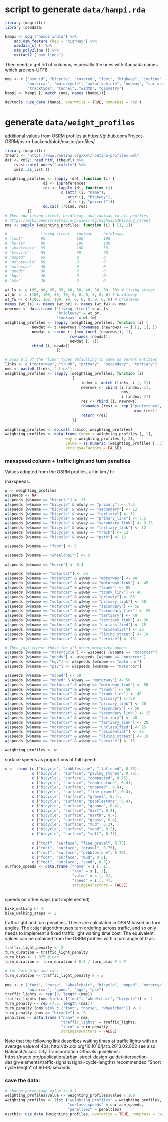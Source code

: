 # script to generate `data/hampi.rda` 

```r
library (magrittr)
library (osmdata)
```
```r
hampi <- opq ("hampi india") %>%
    add_osm_feature (key = "highway") %>%
    osmdata_sf () %>%
    osm_poly2line () %>%
    extract2 ("osm_lines")
```
Then need to get rid of columns, especially the ones with Kannada names which
are non-UTF8
```r
nms <- c ("osm_id", "bicycle", "covered", "foot", "highway", "incline",
          "motorcar", "motorcycle", "motor_vehicle", "oneway", "surface",
          "tracktype", "tunnel", "width", "geometry")
hampi <- hampi [, match (nms, names (hampi))]
```
```r
devtools::use_data (hampi, overwrite = TRUE, compress = 'xz')
```

# generate `data/weight_profiles`

additional values from OSRM profiles at
https://github.com/Project-OSRM/osrm-backend/blob/master/profiles/

```r
library (magrittr)
theurl <- "https://www.routino.org/xml/routino-profiles.xml"
dat <- xml2::read_html (theurl) %>%
    rvest::html_nodes("profile") %>%
    xml2::as_list ()
```
```r
weighting_profiles <- lapply (dat, function (i) {
                 di <- i$preferences
                 res <- lapply (di, function (j) 
                         c (attr (i, "name"),
                            attr (j, "highway"),
                            attr (j, "percent")))
                 do.call (rbind, res)
          })
# Then add living_street, bridleway, and footway to all profiles
# https://wiki.openstreetmap.org/wiki/Tag:highway%3Dliving_street
nms <- sapply (weighting_profiles, function (i) i [1, 1])

#               living_street   footway     bridleway
# "foot"        95              100         100
# "horse"       80              100         100
# "wheelchair"  95              100         50
# "bicycle"     95              90          70
# "moped"       60              0           0
# "motorcycle"  50              0           0
# "motorcar"    40              0           0
# "goods"       30              0           0
# "hgv"         30              0           0
# "psv"         30              0           0

wt_ls <- c (95, 80, 95, 95, 60, 50, 40, 30, 30, 30) # living street
wt_br <- c (100, 100, 50, 70, 0, 0, 0, 0, 0, 0) # bridleway
wt_fw <- c (100, 100, 100, 90, 0, 0, 0, 0, 0, 0) # bridleway
names (wt_ls) <- names (wt_br) <- names (wt_fw) <- nms
newrows <- data.frame ("living_street" = wt_ls,
                       "bridleway" = wt_br,
                       "footway" = wt_fw)
weighting_profiles <- lapply (weighting_profiles, function (i) {
            newdat <- t (newrows [rownames (newrows) == i [1, 1], ])
            newdat <- cbind (i [seq (ncol (newrows)), 1],
                             rownames (newdat),
                             newdat [, 1])
            rbind (i, newdat)
                       })

# plus all of the "link" types defaulting to same as parent entities
links <- c ("motorway", "trunk", "primary", "secondary", "tertiary")
nms <- paste0 (links, "_link")
weighting_profiles <- lapply (weighting_profiles, function (i)
                              {
                                  index <- match (links, i [, 2])
                                  newrows <- cbind (i [index, 1],
                                                    nms,
                                                    i [index, 3])
                                  res <- rbind (i, newrows)
                                  rownames (res) <- rep ("preference",
                                                         nrow (res))
                                  return (res)
                              })

weighting_profiles <- do.call (rbind, weighting_profiles)
weighting_profiles <- data.frame (name = weighting_profiles [, 1],
                           way = weighting_profiles [, 2],
                           value = as.numeric (weighting_profiles [, 3]),
                           stringsAsFactors = FALSE)
```

### maxspeed column + traffic light and turn penalties

Values adopted from the OSRM profiles, all in km / hr

maxspeeds:
```r
w <- weighting_profiles
w$speeds <- NA
w$speeds [w$name == "bicycle"] <- 15
w$speeds [w$name == "bicycle" & w$way == "primary"] <- 7.5
w$speeds [w$name == "bicycle" & w$way == "secondary"] <- 12
w$speeds [w$name == "bicycle" & w$way == "tertiary"] <- 12
w$speeds [w$name == "bicycle" & w$way == "primary_link"] <- 7.5
w$speeds [w$name == "bicycle" & w$way == "secondary_link"] <- 9.75
w$speeds [w$name == "bicycle" & w$way == "tertiary_link"] <- 12
w$speeds [w$name == "bicycle" & w$way == "track"] <- 12
w$speeds [w$name == "bicycle" & w$way == "path"] <- 12

w$speeds [w$name == "foot"] <- 5

w$speeds [w$name == "wheelchair"] <- 5

w$speeds [w$name == "horse"] <- 6.4

w$speeds [w$name == "motorcar"] <- 36
w$speeds [w$name == "motorcar" & w$way == "motorway"] <- 90
w$speeds [w$name == "motorcar" & w$way == "motorway_link"] <- 45
w$speeds [w$name == "motorcar" & w$way == "trunk"] <- 85
w$speeds [w$name == "motorcar" & w$way == "trunk_link"] <- 40
w$speeds [w$name == "motorcar" & w$way == "primary"] <- 65
w$speeds [w$name == "motorcar" & w$way == "primary_link"] <- 30
w$speeds [w$name == "motorcar" & w$way == "secondary"] <- 55
w$speeds [w$name == "motorcar" & w$way == "secondary_link"] <- 25
w$speeds [w$name == "motorcar" & w$way == "tertiary"] <- 40
w$speeds [w$name == "motorcar" & w$way == "tertiary_link"] <- 20
w$speeds [w$name == "motorcar" & w$way == "unclassified"] <- 25
w$speeds [w$name == "motorcar" & w$way == "residential"] <- 25
w$speeds [w$name == "motorcar" & w$way == "living_street"] <- 10
w$speeds [w$name == "motorcar" & w$way == "service"] <- 15

# Then just repeat those for all other motorized modes:
w$speeds [w$name == "motorcycle"] <- w$speeds [w$name == "motorcar"]
w$speeds [w$name == "goods"] <- w$speeds [w$name == "motorcar"]
w$speeds [w$name == "hgv"] <- w$speeds [w$name == "motorcar"]
w$speeds [w$name == "psv"] <- w$speeds [w$name == "motorcar"]

w$speeds [w$name == "moped"] <- 50
w$speeds [w$name == "moped" & w$way == "motorway"] <- 50
w$speeds [w$name == "motorcar" & w$way == "motorway_link"] <- 50
w$speeds [w$name == "motorcar" & w$way == "trunk"] <- 50
w$speeds [w$name == "motorcar" & w$way == "trunk_link"] <- 40
w$speeds [w$name == "motorcar" & w$way == "primary"] <- 50
w$speeds [w$name == "motorcar" & w$way == "primary_link"] <- 30
w$speeds [w$name == "motorcar" & w$way == "secondary"] <- 50
w$speeds [w$name == "motorcar" & w$way == "secondary_link"] <- 25
w$speeds [w$name == "motorcar" & w$way == "tertiary"] <- 40
w$speeds [w$name == "motorcar" & w$way == "tertiary_link"] <- 20
w$speeds [w$name == "motorcar" & w$way == "unclassified"] <- 25
w$speeds [w$name == "motorcar" & w$way == "residential"] <- 25
w$speeds [w$name == "motorcar" & w$way == "living_street"] <- 10
w$speeds [w$name == "motorcar" & w$way == "service"] <- 15

weighting_profiles <- w
```

surface speeds as proportions of full speed:
```r
s <- rbind (c ("bicycle", "cobblestone", "flattened", 0.75),
            c ("bicycle", "surface", "paving_stones", 0.75),
            c ("bicycle", "surface", "compacted", 0.75),
            c ("bicycle", "surface", "cobblestone", 0.4),
            c ("bicycle", "surface", "unpaved", 0.4),
            c ("bicycle", "surface", "fine_gravel", 0.4),
            c ("bicycle", "surface", "gravel", 0.4),
            c ("bicycle", "surface", "pebblestone", 0.4),
            c ("bicycle", "surface", "ground", 0.4),
            c ("bicycle", "surface", "dirt", 0.4),
            c ("bicycle", "surface", "earth", 0.4),
            c ("bicycle", "surface", "grass", 0.4),
            c ("bicycle", "surface", "mud", 0.2),
            c ("bicycle", "surface", "sand", 0.2),
            c ("bicycle", "surface", "sett", 0.75),

            c ("foot", "surface", "fine_gravel", 0.75),
            c ("foot", "surface", "gravel", 0.75),
            c ("foot", "surface", "pebblestone", 0.75),
            c ("foot", "surface", "mud", 0.5),
            c ("foot", "surface", "sand", 0.5))
surface_speeds <- data.frame ("name" = s [, 1],
                              "key" = s [, 2],
                              "value" = s [, 3],
                              "speed" = s [, 4],
                              stringsAsFactors = FALSE)
                              
```

speeds on other ways (not implemented)
```r
bike_walking <- 4
bike_walking_steps <- 2
```

traffic light and turn penalties. These are calculated in OSRM based on turn
angles. The `dodgr` algorithm uses turn ordering across traffic, and so only
needs to implement a fixed traffic light waiting time cost. The equivalent
values can be obtained from the OSRM profiles with a turn angle of 0 as:
```r
traffic_light_penalty <- 2
turn_duration = traffic_light_penalty
turn_bias <- 1.075 # car
turn_duration <- turn_duration + 6.5 / turn_bias # = 8

# for both bike and car:
turn_duration <- traffic_light_penalty # = 2
```

```r
nms <- c ("foot", "horse", "wheelchair", "bicycle", "moped", "motorcycle",
          "motorcar", "goods", "hgv", "psv")
traffic_lights <- rep (8, length (nms))
traffic_lights [nms %in% c ("foot", "wheelchair", "bicycle")] <- 2
turn_penalty <- rep (7.5, length (nms))
turn_penalty [nms %in% c ("foot", "horse", "wheelchar")] <- 0
turn_penalty [nms == "bicycle"] <- 6
penalties <- data.frame ("name" = nms,
                         "traffic_lights" = traffic_lights,
                         "turn" = turn_penalty,
                         stringsAsFactors = FALSE)
```

Note that the following link describes waiting times at traffic lights with an
average value of 40s:
http://dx.doi.org/10.1016/j.trb.2013.02.002
see also National Assoc. City Transportation Officials guidelines:
https://nacto.org/publication/urban-street-design-guide/intersection-design-elements/traffic-signals/signal-cycle-lengths/
recommended "Short cycle length" of 60-90 seconds

### save the data:

```r
# change percentage value to 0-1
weighting_profiles$value <- weighting_profiles$value / 100
weighting_profiles <- list ("weighting_profiles" = weighting_profiles,
                            "surface_speeds" = surface_speeds,
                            "penalties" = penalties)
usethis::use_data (weighting_profiles, overwrite = TRUE, compress = 'xz')
```
